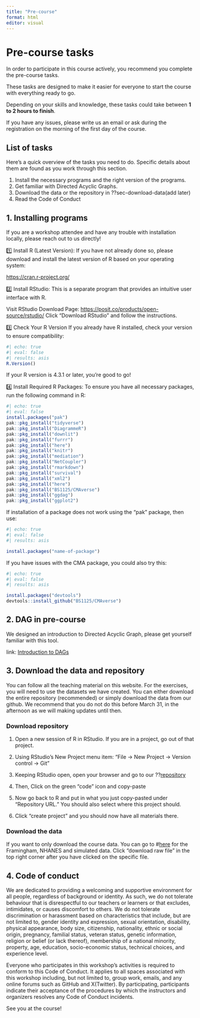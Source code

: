 ```yaml
---
title: "Pre-course"
format: html
editor: visual
---
```


# Pre-course tasks {#sec-pre-course}

In order to participate in this course actively, you recommend you complete the pre-course tasks.

These tasks are designed to make it easier for everyone to start the course with everything ready to go.

Depending on your skills and knowledge, these tasks could take between **1 to 2 hours to finish**.

If you have any issues, please write us an email or ask during the registration on the morning of the first day of the course.

## List of tasks

Here's a quick overview of the tasks you need to do. Specific details about them are found as you work through this section.

::: callout-note
1.  Install the necessary programs and the right version of the programs.
2.  Get familiar with Directed Acyclic Graphs.
3.  Download the data or the repository in ??sec-download-data(add later)
4.  Read the Code of Conduct
:::

## 1. Installing programs {#sec-intall-r-packages}

If you are a workshop attendee and have any trouble with installation locally, please reach out to us directly!

1️⃣ Install R (Latest Version): If you have not already done so, please download and install the latest version of R based on your operating system:

<https://cran.r-project.org/>

2️⃣ Install RStudio: This is a separate program that provides an intuitive user interface with R.

Visit RStudio Download Page: <https://posit.co/products/open-source/rstudio/> Click "Download RStudio" and follow the instructions.

3️⃣ Check Your R Version If you already have R installed, check your version to ensure compatibility:

```r
#| echo: true
#| eval: false
#| results: asis
R.Version()
```

If your R version is 4.3.1 or later, you're good to go!

4️⃣ Install Required R Packages: To ensure you have all necessary packages, run the following command in R:

```r
#| echo: true
#| eval: false
install.packages("pak")
pak::pkg_install("tidyverse")
pak::pkg_install("DiagrammeR")
pak::pkg_install("downlit")
pak::pkg_install("furrr")
pak::pkg_install("here")
pak::pkg_install("knitr")
pak::pkg_install("mediation")
pak::pkg_install("NetCoupler")
pak::pkg_install("rmarkdown")
pak::pkg_install("survival")
pak::pkg_install("xml2")
pak::pkg_install("here")
pak::pkg_install("BS1125/CMAverse")
pak::pkg_install("ggdag")
pak::pkg_install("ggplot2")
```

If installation of a package does not work using the "pak" package, then use:

```r
#| echo: true
#| eval: false
#| results: asis

install.packages("name-of-package")
```

If you have issues with the CMA package, you could also try this:

```r
#| echo: true
#| eval: false
#| results: asis

install.packages("devtools")
devtools::install_github("BS1125/CMAverse")
```

## 2. DAG in pre-course {#sec-code-of-conduct}

We designed an introduction to Directed Acyclic Graph, please get yourself familiar with this tool.

link: [Introduction to DAGs](Introduction-to-DAGs.qmd)

## 3. Download the data and repository {#sec-download-data}

You can follow all the teaching material on this website. For the exercises, you will need to use the datasets we have created. You can either download the entire repository (recommended) or simply download the data from our github. We recommend that you do not do this before March 31, in the afternoon as we will making updates until then.

### Download repository

1.  Open a new session of R in RStudio. If you are in a project, go out of that project.

2.  Using RStudio's New Project menu item: "File -\> New Project -\> Version control -\> Git"

3.  Keeping RStudio open, open your browser and go to our ??[repository](https://github.com/steno-aarhus/mediation-analysis-course)

4.  Then, Click on the green "code" icon and copy-paste

5.  Now go back to R and put in what you just copy-pasted under "Repository URL." You should also select where this project should.

6.  Click "create project" and you should now have all materials there.

### Download the data

If you want to only download the course data. You can go to \#[here](https://github.com/steno-aarhus/mediation-analysis-course/tree/main/data) for the Framingham, NHANES and simulated data. Click "download raw file" in the top right corner after you have clicked on the specific file.

## 4. Code of conduct

We are dedicated to providing a welcoming and supportive environment for all people, regardless of background or identity. As such, we do not tolerate behaviour that is disrespectful to our teachers or learners or that excludes, intimidates, or causes discomfort to others. We do not tolerate discrimination or harassment based on characteristics that include, but are not limited to, gender identity and expression, sexual orientation, disability, physical appearance, body size, citizenship, nationality, ethnic or social origin, pregnancy, familial status, veteran status, genetic information, religion or belief (or lack thereof), membership of a national minority, property, age, education, socio-economic status, technical choices, and experience level.

Everyone who participates in this workshop’s activities is required to conform to this Code of Conduct. It applies to all spaces associated with this workshop including, but not limited to, group work, emails, and any online forums such as GitHub and X(Twitter). By participating, participants indicate their acceptance of the procedures by which the instructors and organizers resolves any Code of Conduct incidents.

See you at the course!
